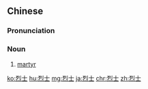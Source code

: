 ==Chinese==
{{zh-forms}}

===Pronunciation===
{{zh-pron
|m=lièshì
|c=lit6 si6
|cat=n
}}

===Noun===
{{zh-noun}}

# [[martyr]]

[[ko:烈士]]
[[hu:烈士]]
[[mg:烈士]]
[[ja:烈士]]
[[chr:烈士]]
[[zh:烈士]]